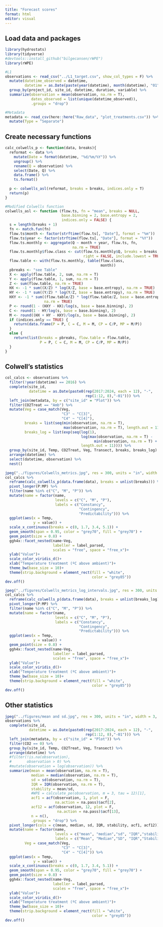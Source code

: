 ```yaml
---
title: "Forecast scores"
format: html
editor: visual
---
```


## Load data and packages

```r
library(hydrostats)
library(tidyverse)
#devtools::install_github("bilgecansen/rWPE")
library(rWPE)

#L1
observations <- read_csv("../L1_target.csv", show_col_types = F) %>%
  mutate(datetime_observed = datetime,
         datetime = as.Date(paste(year(datetime), month(datetime), "01", sep = "-"))) %>%
  group_by(project_id, site_id, datetime, duration, variable) %>%
  summarize(observation = mean(observation, na.rm = T),
            dates_observed = list(unique(datetime_observed)),
            .groups = "drop")

#Metadata
metadata <- read_csv(here::here("Raw_data", "plot_treatments.csv")) %>%
  mutate(Type = "Separate")
```

## Create necessary functions

```r
calc_colwells_p <- function(data, breaks){
  reformat <- data %>%
    mutate(Date = format(datetime, "%d/%m/%Y")) %>%
    ungroup() %>%
    rename(Q = observation) %>%
    select(Date, Q) %>%
    data.frame() %>%
    ts.format()
  
  p <- colwells_asl(reformat, breaks = breaks, indices.only = T)
  return(p)
}

#Modified Colwells function
colwells_asl <- function (flow.ts, fn = "mean", breaks = NULL,
                          base.binning = 2, base.entropy = 2, 
                          indices.only = FALSE) {
  s = length(breaks + 1)
  fn <- match.fun(fn)
  flow.ts$month <- factor(strftime(flow.ts[, "Date"], format = "%m"))
  flow.ts$year <- factor(strftime(flow.ts[, "Date"], format = "%Y"))
  flow.ts.monthly <- aggregate(Q ~ month + year, flow.ts, fn, 
                               na.rm = TRUE)
  flow.ts.monthly$flow.class <- cut(flow.ts.monthly$Q, breaks = breaks, 
                                    right = FALSE, include.lowest = TRUE)
  flow.table <- with(flow.ts.monthly, table(flow.class, 
                                            month))
  pbreaks <- "see Table"
  X <- apply(flow.table, 2, sum, na.rm = T)
  Y <- apply(flow.table, 1, sum, na.rm = T)
  Z <- sum(flow.table, na.rm = TRUE)
  HX <- -1 * sum((X/Z) * log(X/Z, base = base.entropy), na.rm = TRUE)
  HY <- -1 * sum((Y/Z) * log(Y/Z, base = base.entropy), na.rm = TRUE)
  HXY <- -1 * sum((flow.table/Z) * log(flow.table/Z, base = base.entropy), 
                  na.rm = TRUE)
  P <- round(1 - (HXY - HX)/log(s, base = base.binning), 2)
  C <- round(1 - HY/log(s, base = base.binning), 2)
  M <- round((HX + HY - HXY)/log(s, base = base.binning), 2)
  if (indices.only == TRUE) {
    return(data.frame(P = P, C = C, M = M, CP = C/P, MP = M/P))
  }
  else {
    return(list(breaks = pbreaks, flow.table = flow.table, 
                P = P, C = C, M = M, CP = C/P, MP = M/P))
  }
}
```

## Colwell's statistics

```r
col_calcs <- observations %>%
  filter(!year(datetime) == 2016) %>%
  complete(site_id, 
           datetime = as.Date(paste0(rep(2017:2024, each = 12), "-", 
                                     rep(1:12, 8),"-01"))) %>%
  left_join(metadata, by = c("site_id" = "Plot")) %>%
  filter(CO2Treat == "Amb") %>%
  mutate(Veg = case_match(Veg,
                          "C3" ~ "C[3]",
                          "C4" ~ "C[4]"),
         breaks = list(seq(min(observation, na.rm = T), 
                           max(observation, na.rm = T), length.out = 11)),
         breaks_log = list(exp(seq(log(1), 
                                   log(max(observation, na.rm = T) - 
                                         min(observation, na.rm = T) + 1), 
                                   length.out = 11)))) %>%
  group_by(site_id, Temp, CO2Treat, Veg, Transect, breaks, breaks_log) %>%
  arrange(datetime) %>%
  select(datetime, observation) %>%
  nest() 
  
jpeg("../figures/Colwells_metrics.jpg", res = 300, units = "in", width = 3, height = 3.5)
col_calcs %>%
  reframe(calc_colwells_p(data.frame(data), breaks = unlist(breaks))) %>%
  pivot_longer(P:MP) %>%
  filter(name %in% c("C", "M", "P")) %>%
  mutate(name = factor(name, 
                       levels = c("C", "M", "P"),
                       labels = c("Constancy", 
                                  "Contingency", 
                                  "Predictability"))) %>%
  ggplot(aes(x = Temp, 
             y = value)) +
  scale_x_continuous(breaks = c(0, 1.7, 3.4, 5.1)) +
  geom_smooth(span = 0.95, color = "grey70", fill = "grey70") +
  geom_point(size = 0.8) +
  ggh4x::facet_nested(name~Veg, 
                      labeller = label_parsed, 
                      scales = "free", space = "free_x")+
  ylab("Value")+
  scale_color_viridis_d()+
  xlab("Temperature treatment (ºC above ambient)")+
  theme_bw(base_size = 10)+
  theme(strip.background = element_rect(fill = "white",
                                        color = "grey85"))
dev.off()

jpeg("../figures/Colwells_metrics_log_intervals.jpg", res = 300, units = "in", width = 3, height = 3.5)
col_calcs %>%
  reframe(calc_colwells_p(data.frame(data), breaks = unlist(breaks_log))) %>%
  pivot_longer(P:MP) %>%
  filter(name %in% c("C", "M", "P")) %>%
  mutate(name = factor(name, 
                       levels = c("C", "M", "P"),
                       labels = c("Constancy", 
                                  "Contingency", 
                                  "Predictability"))) %>%
  ggplot(aes(x = Temp, 
             y = value)) +
  geom_point(size = 0.8) +
  ggh4x::facet_nested(name~Veg, 
                      labeller = label_parsed, 
                      scales = "free", space = "free_x")+
  ylab("Value")+
  scale_color_viridis_d()+
  xlab("Temperature treatment (ºC above ambient)")+
  theme_bw(base_size = 10)+
  theme(strip.background = element_rect(fill = "white",
                                        color = "grey85"))
dev.off()
```

## Other statistics

```r
jpeg("../figures/mean and sd.jpg", res = 300, units = "in", width = 3, height = 5)
observations %>%
  complete(site_id, 
           datetime = as.Date(paste0(rep(2017:2024, each = 12), "-", 
                                     rep(1:12, 8),"-01"))) %>%
  left_join(metadata, by = c("site_id" = "Plot")) %>%
  filter(CO2 == 0) %>%
  group_by(site_id, Temp, CO2Treat, Veg, Transect) %>%
  arrange(datetime) %>%
  #filter(!is.na(observation),
  #       observation > 0) %>%
  #mutate(observation = log(observation)) %>%
  summarize(mean = mean(observation, na.rm = T),
            median = median(observation, na.rm = T),
            sd = sd(observation, na.rm = T),
            IQR = IQR(observation, na.rm = T),
            stability = mean/sd,
            #WPE = calculate_pe(observation, m = 3, tau = 12)[1],
            acf1 = acf(observation, 1, plot = F, 
                       na.action = na.pass)$acf[2],
            acf12 = acf(observation, 12, plot = F, 
                        na.action = na.pass)$acf[13],
            n = n(),
            .groups = "drop") %>%
  pivot_longer(cols = c(mean, median, sd, IQR, stability, acf1, acf12))%>%
  mutate(name = factor(name, 
                       levels = c("mean", "median","sd", "IQR","stability", "acf1", "acf12"),
                       labels = c("Mean", "Median","SD", "IQR","Stability", "ACF1", "ACF12")),
         Veg = case_match(Veg,
                          "C3" ~ "C[3]",
                          "C4" ~ "C[4]")) %>%
  ggplot(aes(x = Temp, 
             y = value)) +
  scale_x_continuous(breaks = c(0, 1.7, 3.4, 5.1)) +
  geom_smooth(span = 0.95, color = "grey70", fill = "grey70") +
  geom_point(size = 0.8) +
  ggh4x::facet_nested(name~Veg, 
                      labeller = label_parsed, 
                      scales = "free", space = "free_x")+
  ylab("Value")+
  scale_color_viridis_d()+
  xlab("Temperature treatment (ºC above ambient)")+
  theme_bw(base_size = 10)+
  theme(strip.background = element_rect(fill = "white",
                                        color = "grey85"))
dev.off()
```
